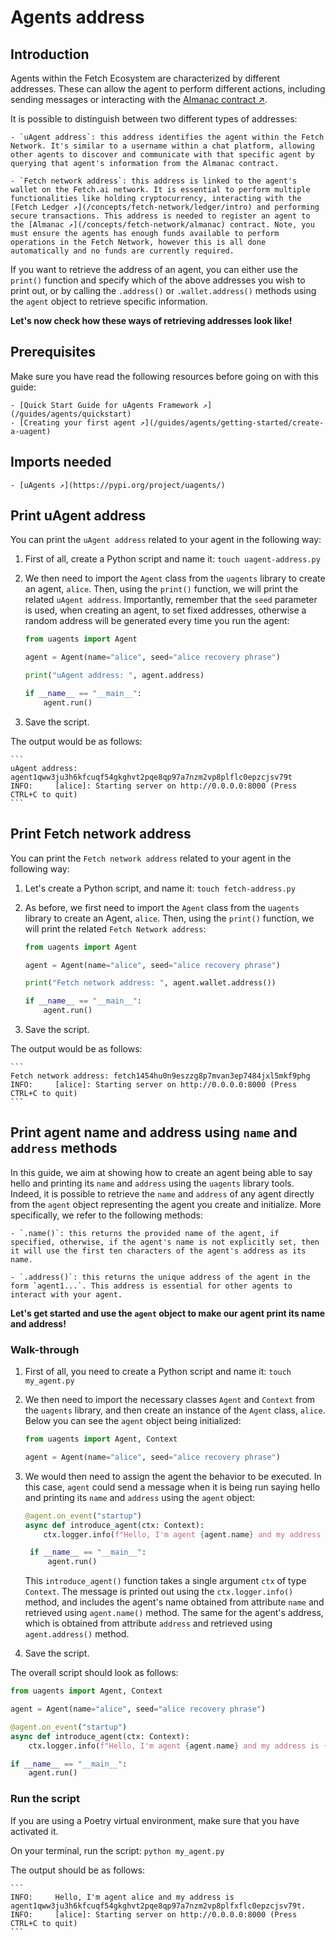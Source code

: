 # Agents address

## Introduction

Agents within the Fetch Ecosystem are characterized by different addresses. These can allow the agent to perform different actions, including sending messages or interacting with the [Almanac contract ↗️](/references/contracts/uagents-almanac/almanac-overview).

It is possible to distinguish between two different types of addresses:

    - `uAgent address`: this address identifies the agent within the Fetch Network. It's similar to a username within a chat platform, allowing other agents to discover and communicate with that specific agent by querying that agent's information from the Almanac contract.

    - `Fetch network address`: this address is linked to the agent's wallet on the Fetch.ai network. It is essential to perform multiple functionalities like holding cryptocurrency, interacting with the [Fetch Ledger ↗️](/concepts/fetch-network/ledger/intro) and performing secure transactions. This address is needed to register an agent to the [Almanac ↗️](/concepts/fetch-network/almanac) contract. Note, you must ensure the agents has enough funds available to perform operations in the Fetch Network, however this is all done automatically and no funds are currently required. 

If you want to retrieve the address of an agent, you can either use the `print()` function and specify which of the above addresses you wish to print out, or by calling the `.address()` or `.wallet.address()` methods using the `agent` object to retrieve specific information.

**Let's now check how these ways of retrieving addresses look like!**

## Prerequisites

Make sure you have read the following resources before going on with this guide:

    - [Quick Start Guide for uAgents Framework ↗️](/guides/agents/quickstart)
    - [Creating your first agent ↗️](/guides/agents/getting-started/create-a-uagent)

## Imports needed

    - [uAgents ↗️](https://pypi.org/project/uagents/)

## Print uAgent address

You can print the `uAgent address` related to your agent in the following way:

1. First of all, create a Python script and name it: `touch uagent-address.py`

2. We then need to import the `Agent` class from the `uagents` library to create an agent, `alice`. Then, using the `print()` function, we will print the related `uAgent address`. Importantly, remember that the `seed` parameter is used, when creating an agent, to set fixed addresses, otherwise a random address will be generated every time you run the agent:

   ```py copy filename="uagent-address.py"
   from uagents import Agent

   agent = Agent(name="alice", seed="alice recovery phrase")

   print("uAgent address: ", agent.address)

   if __name__ == "__main__":
       agent.run()
   ```

3. Save the script.

The output would be as follows:

    ```
    uAgent address: agent1qww3ju3h6kfcuqf54gkghvt2pqe8qp97a7nzm2vp8plflc0epzcjsv79t
    INFO:     [alice]: Starting server on http://0.0.0.0:8000 (Press CTRL+C to quit)
    ```

## Print Fetch network address

You can print the `Fetch network address` related to your agent in the following way:

1. Let's create a Python script, and name it: `touch fetch-address.py`

2. As before, we first need to import the `Agent` class from the `uagents` library to create an Agent, `alice`. Then, using the `print()` function, we will print the related `Fetch Network address`:

   ```py copy filename="fetch-address.py"
   from uagents import Agent

   agent = Agent(name="alice", seed="alice recovery phrase")

   print("Fetch network address: ", agent.wallet.address())

   if __name__ == "__main__":
       agent.run()
   ```

3. Save the script.

The output would be as follows:

    ```
    Fetch network address: fetch1454hu0n9eszzg8p7mvan3ep7484jxl5mkf9phg
    INFO:     [alice]: Starting server on http://0.0.0.0:8000 (Press CTRL+C to quit)
    ```

## Print agent name and address using `name` and `address` methods

In this guide, we aim at showing how to create an agent being able to say hello and printing its `name` and `address` using the `uagents` library tools. Indeed, it is possible to retrieve the `name` and `address` of any agent directly from the `agent` object representing the agent you create and initialize. More specifically, we refer to the following methods:

    - `.name()`: this returns the provided name of the agent, if specified, otherwise, if the agent's name is not explicitly set, then it will use the first ten characters of the agent's address as its name.

    - `.address()`: this returns the unique address of the agent in the form `agent1...`. This address is essential for other agents to interact with your agent.

**Let's get started and use the `agent` object to make our agent print its name and address!**

### Walk-through

1. First of all, you need to create a Python script and name it: `touch my_agent.py`

2. We then need to import the necessary classes `Agent` and `Context` from the `uagents` library, and then create an instance of the `Agent` class, `alice`. Below you can see the `agent` object being initialized:

   ```py copy
   from uagents import Agent, Context

   agent = Agent(name="alice", seed="alice recovery phrase")
   ```

3. We would then need to assign the agent the behavior to be executed. In this case, `agent` could send a message when it is being run saying hello and printing its `name` and `address` using the `agent` object:

   ```py copy
   @agent.on_event("startup")
   async def introduce_agent(ctx: Context):
       ctx.logger.info(f"Hello, I'm agent {agent.name} and my address is {agent.address}.")

    if __name__ == "__main__":
        agent.run()
   ```

   This `introduce_agent()` function takes a single argument `ctx` of type `Context`. The message is printed out using the `ctx.logger.info()` method, and includes the agent's name obtained from attribute `name` and retrieved using `agent.name()` method. The same for the agent's address, which is obtained from attribute `address` and retrieved using `agent.address()` method.

4. Save the script.

The overall script should look as follows:

```py copy filename="my_agent.py"
from uagents import Agent, Context

agent = Agent(name="alice", seed="alice recovery phrase")

@agent.on_event("startup")
async def introduce_agent(ctx: Context):
    ctx.logger.info(f"Hello, I'm agent {agent.name} and my address is {agent.address}.")

if __name__ == "__main__":
    agent.run()
```

### Run the script

If you are using a Poetry virtual environment, make sure that you have activated it.

On your terminal, run the script: `python my_agent.py`

The output should be as follows:

    ```
    INFO:     Hello, I'm agent alice and my address is agent1qww3ju3h6kfcuqf54gkghvt2pqe8qp97a7nzm2vp8plfxflc0epzcjsv79t.
    INFO:     [alice]: Starting server on http://0.0.0.0:8000 (Press CTRL+C to quit)
    ```
